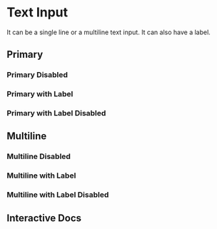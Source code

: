 
<Meta of={Story} />

# Text Input

It can be a single line or a multiline text input. It can also have a label.

## Primary

<Canvas of={Story.Primary} />

### Primary Disabled

<Canvas of={Story.Disabled} />

### Primary with Label

<Canvas of={Story.PrimaryLabelled} />

### Primary with Label Disabled

<Canvas of={Story.PrimaryLabelledDisabled} />

## Multiline

<Canvas of={Story.Multiline} />

### Multiline Disabled

<Canvas of={Story.MultilineDisabled} />

### Multiline with Label

<Canvas of={Story.MultilineLabelled} />

### Multiline with Label Disabled

<Canvas of={Story.MultilineLabelledDisabled} />

## Interactive Docs

<Primary />
<Controls />